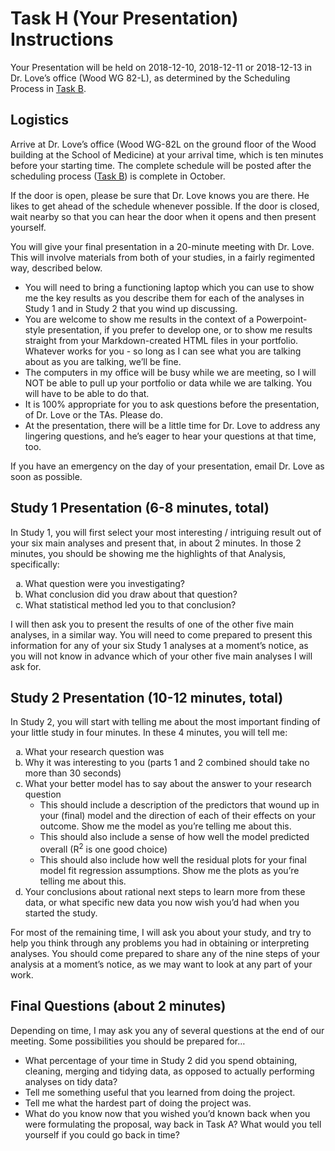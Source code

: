 # Task H (Your Presentation) Instructions {#taskH}

Your Presentation will be held on 2018-12-10, 2018-12-11 or 2018-12-13 in Dr. Love's office (Wood WG 82-L), as determined by the Scheduling Process in [Task B](#taskB).

## Logistics

Arrive at Dr. Love's office (Wood WG-82L on the ground floor of the Wood building at the School of Medicine) at your arrival time, which is ten minutes before your starting time. The complete schedule will be posted after the scheduling process ([Task B](#taskB)) is complete in October. 

If the door is open, please be sure that Dr. Love knows you are there. He likes to get ahead of the schedule whenever possible. If the door is closed, wait nearby so that you can hear the door when it opens and then present yourself.

You will give your final presentation in a 20-minute meeting with Dr. Love. This will involve materials from both of your studies, in a fairly regimented way, described below.

- You will need to bring a functioning laptop which you can use to show me the key results as you describe them for each of the analyses in Study 1 and in Study 2 that you wind up discussing.
- You are welcome to show me results in the context of a Powerpoint-style presentation, if you prefer to develop one, or to show me results straight from your Markdown-created HTML files in your portfolio. Whatever works for you - so long as I can see what you are talking about as you are talking, we'll be fine.
- The computers in my office will be busy while we are meeting, so I will NOT be able to pull up your portfolio or data while we are talking. You will have to be able to do that.
- It is 100% appropriate for you to ask questions before the presentation, of Dr. Love or the TAs. Please do. 
- At the presentation, there will be a little time for Dr. Love to address any lingering questions, and he's eager to hear your questions at that time, too.

If you have an emergency on the day of your presentation, email Dr. Love as soon as possible.

## Study 1 Presentation (6-8 minutes, total)

In Study 1, you will first select your most interesting / intriguing result out of your six main analyses and present that, in about 2 minutes. In those 2 minutes, you should be showing me the highlights of that Analysis, specifically:

a. What question were you investigating?
b. What conclusion did you draw about that question?
c. What statistical method led you to that conclusion?

I will then ask you to present the results of one of the other five main analyses, in a similar way. You will need to come prepared to present this information for any of your six Study 1 analyses at a moment's notice, as you will not know in advance which of your other five main analyses I will ask for.

## Study 2 Presentation (10-12 minutes, total)

In Study 2, you will start with telling me about the most important finding of your little study in four minutes. In these 4 minutes, you will tell me:

a. What your research question was
b. Why it was interesting to you (parts 1 and 2 combined should take no more than 30 seconds)
c. What your better model has to say about the answer to your research question
    + This should include a description of the predictors that wound up in your (final) model and the direction of each of their effects on your outcome. Show me the model as you're telling me about this.
    + This should also include a sense of how well the model predicted overall (R^2^ is one good choice)
    + This should also include how well the residual plots for your final model fit regression assumptions. Show me the plots as you're telling me about this.
d. Your conclusions about rational next steps to learn more from these data, or what specific new data you now wish you'd had when you started the study.

For most of the remaining time, I will ask you about your study, and try to help you think through any problems you had in obtaining or interpreting analyses. You should come prepared to share any of the nine steps of your analysis at a moment's notice, as we may want to look at any part of your work.

## Final Questions (about 2 minutes)

Depending on time, I may ask you any of several questions at the end of our meeting. Some possibilities you should be prepared for...

- What percentage of your time in Study 2 did you spend obtaining, cleaning, merging and tidying data, as opposed to actually performing analyses on tidy data?
- Tell me something useful that you learned from doing the project.
- Tell me what the hardest part of doing the project was.
- What do you know now that you wished you'd known back when you were formulating the proposal, way back in Task A? What would you tell yourself if you could go back in time?

